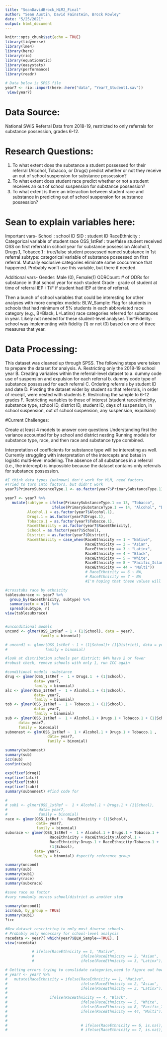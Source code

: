 ---
title: "SeanDavidBrock_HLM2_Final"
author: "Sean Austin, David Fainstein, Brock Rowley"
date: "5/25/2021"
output: html_document
---

```{r setup, include=FALSE}
knitr::opts_chunk$set(echo = TRUE)
library(tidyverse)
library(lme4)
library(here)
library(rio)
library(equatiomatic)
library(easystats)
library(performance)
library(readr)

# Data below is SPSS file
year7 <- rio::import(here::here("data", "Year7_Student1.sav"))
 view(year7)
```
# Data Source: 
National SWIS Referral Data from 2018-19, restricted to only referrals for substance possession, grades 6-12. 

# Research Questions: 
1. To what extent does the substance a student possessed for their referral (Alcohol, Tobacco, or Drugs) predict whether or not they receive an out of school suspension for substance possession?
2. To what extent does student race predict whether or not a student receives an out of school suspension for substance possession?
3. To what extent is there an interaction between student race and substance in predicting out of school suspension for substance possession?

# Sean to explain variables here:
Important vars-
  School : school ID
  SID : student ID
  RaceEthnicity : Categorical variable of student race
  OSS_1stRef : true/false student received OSS on first referral in school year for substance possession
  Alcohol.1, Drugs.1, Tobacco.1 : true/false student possessed named substance in 1st referral
  subtype: categorical variable of substance possessed on first referral. Mutually exclusive categories                    eliminate some coocurrence that happened. Probably won't use this variable, but there if needed. 

Additional vars-
  Gender: Male (0), Female(1)
  ODRCount: # of ODRs for substance in that school year for each student
  Grade : grade of student at time of referral
  IEP : T/F if student had IEP at time of referral. 
 
Then a bunch of school variables that could be interesting for other analyses with more complex models: 
  BLW_Sample: Flag for students in schools that had minimum of 5% students in each abbreviated race category            (e.g., B=Black, L=Latinx) race categories referred for substances in year. Likely not needed for these         student-level analyses
  Tier1Fidelity: school was implementing with fidelity (1) or not (0) based on one of three measures that year.
 
# Data Processing:
This dataset was cleaned up through SPSS. The following steps were taken to prepare the dataset for analysis.
A.	Restricting only the 2018-19 school year
B.	Creating variables within the referral-level dataset to 
a.	dummy code use of suspension and expulsion for each referral
b.	dummy code type of substance possessed for each referral
C.	Ordering referrals by student ID and date
D.	Pivoting the dataset wider by student so that referrals, in order of receipt, were nested with students
E.	Restricting the sample to 6-12 grades
F.	Restricting variables to those of interest (student race/ethnicity, substance type, school ID, district ID, student ID, days of suspension, in school suspension, out of school suspension, any suspension, expulsion)

#Current Challenges:


Create at least 4 models to answer core questions
Understanding first the variance accounted for by school and district nesting
Running models for substance type, race, and then race and substance type combined.

Interpretation of coefficients for substance type will be interesting as well. Currently struggling with interpretation of the intercepts and betas in logistic multi-level modeling. The absence of all substances in a referral (i.e., the intercept) is impossible because the dataset contains only referrals for substance possession.


```{r}
#I think data types (unknown) don't work for MLM, need factors. 
#Tried to turn into factors, but didn't work
year7$PrimarySubstanceType.1 <- as.factor(year7$PrimarySubstanceType.1)

year7 <- year7 %>% 
   mutate(subtype = ifelse(PrimarySubstanceType.1 == 13, "Tobacco", 
                     ifelse(PrimarySubstanceType.1 == 14, "Alcohol", "Drugs")), 
          Alcohol.1 = as.factor(year7$Alcohol.1),
          Drugs.1 = as.factor(year7$Drugs.1),
          Tobacco.1 = as.factor(year7$Tobacco.1),
          RaceEthnicity = as.factor(year7$RaceEthnicity),
          School = as.factor(year7$School),
          District = as.factor(year7$District),
          RaceEthnicity = case_when(RaceEthnicity == 1 ~ "Native",
                                    RaceEthnicity == 2 ~ "Asian",
                                    RaceEthnicity == 3 ~ "Latinx",
                                    RaceEthnicity == 4 ~ "Black",
                                    RaceEthnicity == 5 ~ "White",
                                    RaceEthnicity == 8 ~ "Pacific_Islander",
                                    RaceEthnicity == 44 ~ "Multi"))
                                    # RaceEthnicity == 6 ~ NA,
                                    # RaceEthnicity == 7 ~ NA
                                    #I'm hoping that these values will be NA anyway?

#crosstabs race by ethnicity
tablesubxrace <- year7 %>%
  group_by(RaceEthnicity, subtype) %>%
  summarise(n = n()) %>%
  spread(subtype, n)
view(tablesubxrace)


#unconditional models
uncond <- glmer(OSS_1stRef ~ 1 + (1|School), data = year7, 
                family = binomial)

# uncond1 <- glmer(OSS_1stRef ~ 1 + (1|School)+ (1|District), data = year7, 
#                 family = binomial)

#look at distribution schools per district: 84% have 2 or fewer
#robust check, remove schools with only 1, run ICC again

#conditional models -substance
drug <- glmer(OSS_1stRef ~  1 + Drugs.1  + (1|School), 
             data= year7, 
             family = binomial)
alc <- glmer(OSS_1stRef ~  1 + Alcohol.1 + (1|School), 
             data= year7, 
             family = binomial)
tob <- glmer(OSS_1stRef ~  1 + Tobacco.1 + (1|School), 
             data= year7, 
             family = binomial)
sub <- glmer(OSS_1stRef ~  1 + Alcohol.1 + Drugs.1 + Tobacco.1 + (1|School), 
      data= year7, 
      family = binomial)
subnonest <- glm(OSS_1stRef ~  1 + Alcohol.1 + Drugs.1 + Tobacco.1 , 
                   data= year7, 
                   family = binomial)

summary(subnonest)
summary(sub)
icc(sub)
confint(sub)

exp(fixef(drug)) 
exp(fixef(alc))
exp(fixef(tob))
exp(fixef(sub))
summary(subnonest) #find code for 

# 
# sub1 <- glmer(OSS_1stRef ~  1 + Alcohol.1 + Drugs.1 + (1|School), 
#              data= year7, 
#              family = binomial)
race <- glmer(OSS_1stRef ~  RaceEthnicity + (1|School),
              data= year7, 
              family = binomial)
subxrace <- glmer(OSS_1stRef ~  1 + Alcohol.1 + Drugs.1 + Tobacco.1 + 
                    RaceEthnicity + RaceEthnicity:Alcohol.1 + 
                    RaceEthnicity:Drugs.1 + RaceEthnicity:Tobacco.1 + 
                    (1|School), 
             data= year7, 
             family = binomial) #specify reference group

summary(uncond)
summary(sub)
summary(sub1)
summary(race)
summary(subxrace)

#save race as factor
#vary randomly across school/district as another step
  
summary(uncond1)
icc(sub, by_group = TRUE)
summary(sub1)
?icc

#New dataset restricting to only most diverse schools. 
# Probably only necessary for school-level analysis
racedata <- year7[ which(year7$BLW_Sample==TRUE), ]
view(racedata)
```


``` {r recycled}
            # ifelse(RaceEthnicity == 1, "Native",
            #                     ifelse(RaceEthnicity == 2, "Asian",
            #                     ifelse(RaceEthnicity == 3, "Latinx"))))

# Getting errors trying to conslidate categories,need to figure out how to make missing
# year7 <- year7 %>%
#   mutate(RaceEthnicity = ifelse(RaceEthnicity == 1, "Native",
#                                 ifelse(RaceEthnicity == 2, "Asian",
#                                 ifelse(RaceEthnicity == 3, "Latinx"))))
# 
#                   ifelse(RaceEthnicity == 4, "Black",
#                                 ifelse(RaceEthnicity == 5, "White",
#                                 ifelse(RaceEthnicity == 8, "Pacific_Islander",
#                                 ifelse(RaceEthnicity == 44, "Multi"))))
#                                 
# 
#                                 # ifelse(RaceEthnicity == 6, is.na(), 
#                                 # ifelse(RaceEthnicity == 7, is.na(), )

```
